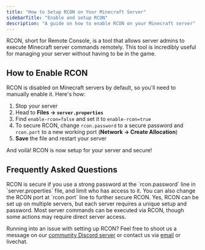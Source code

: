 ```yaml
---
title: "How to Setup RCON on Your Minecraft Server"
sidebarTitle: "Enable and setup RCON"
description: "A guide on how to enable RCON on your Minecraft server"
---
```


RCON, short for Remote Console, is a tool that allows server admins to execute Minecraft server commands remotely. This tool is incredibly useful for managing your server without having to be in the game.

## How to Enable RCON

RCON is disabled on Minecraft servers by default, so you'll need to manually enable it. Here's how:

1. Stop your server
2. Head to **Files -> `server.properties`**
3. Find `enable-rcon=false` and set it to `enable-rcon=true`
4. To secure RCON, change `rcon.password` to a secure password and `rcon.port` to a new working port (**Network -> Create Allocation**)
5. **Save** the file and restart your server

And voilà! RCON is now setup for your server and secure!

## Frequently Asked Questions

<AccordionGroup>
    <Accordion title="Is RCON secure?">
    RCON is secure if you use a strong password at the `rcon.password` line in `server.properties` file, and limit who has access to it. You can also change the RCON port at `rcon.port` line to further secure RCON.
    </Accordion>
    <Accordion title="Can I use RCON to manage multiple servers?">
    Yes, RCON can be set up on multiple servers, but each server requires a unique setup and password.
    </Accordion>
    <Accordion title="Can I perform all server commands through RCON?">
    Most server commands can be executed via RCON, though some actions may require direct server access.
    </Accordion>
</AccordionGroup>

Running into an issue with setting up RCON? Feel free to shoot us a message on our
[community Discord server](https://discord.gg/compute) or contact us via [email](mailto:support@octant.sh) or livechat.